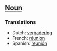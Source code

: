 ==[[Noun]]==


===Translations===

*Dutch: [[vergadering]]
*French: [[réunion]]
*Spanish: [[reunión]]
